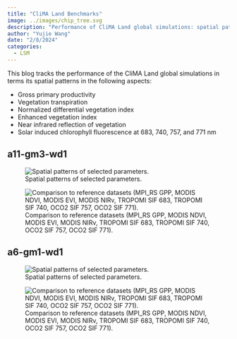 ```yaml
---
title: "CliMA Land Benchmarks"
image: ../images/chip_tree.svg
description: "Performance of CliMA Land global simulations: spatial patterns of annual means"
author: "Yujie Wang"
date: "2/8/2024"
categories:
  - LSM
---
```


This blog tracks the performance of the CliMA Land global simulations in terms its spatial patterns in the following aspects:

- Gross primary productivity
- Vegetation transpiration
- Normalized differential vegetation index
- Enhanced vegetation index
- Near infrared reflection of vegetation
- Solar induced chlorophyll fluorescence at 683, 740, 757, and 771 nm


## a11-gm3-wd1
![Spatial patterns of selected parameters.](emerald/a11_gm3_wd1_2019_1X_1Y_spatial.png)

![Comparison to reference datasets (MPI_RS GPP, MODIS NDVI, MODIS EVI, MODIS NIRv, TROPOMI SIF 683, TROPOMI SIF 740, OCO2 SIF 757, OCO2 SIF 771).](emerald/a11_gm3_wd1_2019_1X_1Y_hex.png)


## a6-gm1-wd1
![Spatial patterns of selected parameters.](emerald/a6_gm1_wd1_2019_1X_1Y_spatial.png)

![Comparison to reference datasets (MPI_RS GPP, MODIS NDVI, MODIS EVI, MODIS NIRv, TROPOMI SIF 683, TROPOMI SIF 740, OCO2 SIF 757, OCO2 SIF 771).](emerald/a6_gm1_wd1_2019_1X_1Y_hex.png)
